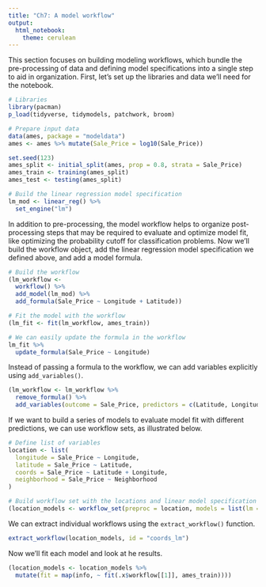 ```yaml
---
title: "Ch7: A model workflow"
output:
  html_notebook:
    theme: cerulean
---
```


This section focuses on building modeling workflows, which bundle the pre-processing of data and defining model specifications into a single step to aid in organization.  First, let's set up the libraries and data we'll need for the notebook.

```r
# Libraries
library(pacman)
p_load(tidyverse, tidymodels, patchwork, broom)

# Prepare input data
data(ames, package = "modeldata")
ames <- ames %>% mutate(Sale_Price = log10(Sale_Price))

set.seed(123)
ames_split <- initial_split(ames, prop = 0.8, strata = Sale_Price)
ames_train <- training(ames_split)
ames_test <- testing(ames_split)

# Build the linear regression model specification 
lm_mod <- linear_reg() %>% 
  set_engine("lm")
```

In addition to pre-processing, the model workflow helps to organize post-processing steps that may be required to evaluate and optimize model fit, like optimizing the probability cutoff for classification problems.  Now we'll build the workflow object, add the linear regression model specification we defined above, and add a model formula.

```r
# Build the workflow
(lm_workflow <- 
  workflow() %>% 
  add_model(lm_mod) %>% 
  add_formula(Sale_Price ~ Longitude + Latitude))

# Fit the model with the workflow
(lm_fit <- fit(lm_workflow, ames_train))

# We can easily update the formula in the workflow
lm_fit %>% 
  update_formula(Sale_Price ~ Longitude)
```

Instead of passing a formula to the workflow, we can add variables explicitly using `add_variables()`.

```r
(lm_workflow <- lm_workflow %>% 
  remove_formula() %>% 
  add_variables(outcome = Sale_Price, predictors = c(Latitude, Longitude)))

```

If we want to build a series of models to evaluate model fit with different predictions, we can use workflow sets, as illustrated below.

```r
# Define list of variables
location <- list(
  longitude = Sale_Price ~ Longitude,
  latitude = Sale_Price ~ Latitude,
  coords = Sale_Price ~ Latitude + Longitude,
  neighborhood = Sale_Price ~ Neighborhood
)

# Build workflow set with the locations and linear model specification
(location_models <- workflow_set(preproc = location, models = list(lm = lm_mod)))

```

We can extract individual workflows using the `extract_workflow()` function.

```r
extract_workflow(location_models, id = "coords_lm")
```

Now we'll fit each model and look at he results.

```r
(location_models <- location_models %>% 
  mutate(fit = map(info, ~ fit(.x$workflow[[1]], ames_train))))

```

